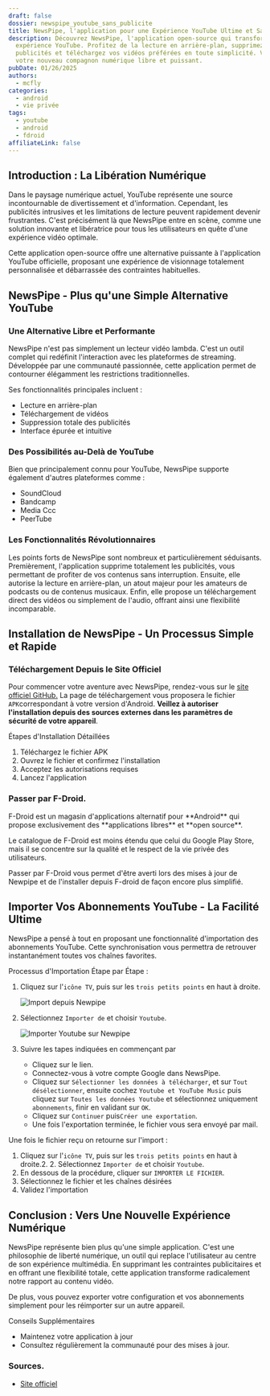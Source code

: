 ```yaml
---
draft: false
dossier: newspipe_youtube_sans_publicite
title: NewsPipe, l'application pour une Expérience YouTube Ultime et Sans Publicités
description: Découvrez NewsPipe, l'application open-source qui transforme votre
  expérience YouTube. Profitez de la lecture en arrière-plan, supprimez les
  publicités et téléchargez vos vidéos préférées en toute simplicité. Voici
  votre nouveau compagnon numérique libre et puissant.
pubDate: 01/26/2025
authors:
  - mcfly
categories:
  - android
  - vie privée
tags:
  - youtube
  - android
  - fdroid
affiliateLink: false
---
```


## Introduction : La Libération Numérique

Dans le paysage numérique actuel, YouTube représente une source incontournable de divertissement et d'information. Cependant, les publicités intrusives et les limitations de lecture peuvent rapidement devenir frustrantes. C'est précisément là que NewsPipe entre en scène, comme une solution innovante et libératrice pour tous les utilisateurs en quête d'une expérience vidéo optimale.

Cette application open-source offre une alternative puissante à l'application YouTube officielle, proposant une expérience de visionnage totalement personnalisée et débarrassée des contraintes habituelles.

## NewsPipe - Plus qu'une Simple Alternative YouTube

### Une Alternative Libre et Performante

NewsPipe n'est pas simplement un lecteur vidéo lambda. C'est un outil complet qui redéfinit l'interaction avec les plateformes de streaming. Développée par une communauté passionnée, cette application permet de contourner élégamment les restrictions traditionnelles.

Ses fonctionnalités principales incluent :

* Lecture en arrière-plan
* Téléchargement de vidéos
* Suppression totale des publicités
* Interface épurée et intuitive

### Des Possibilités au-Delà de YouTube

Bien que principalement connu pour YouTube, NewsPipe supporte également d'autres plateformes comme :

* SoundCloud
* Bandcamp
* Media Ccc
* PeerTube

### Les Fonctionnalités Révolutionnaires

Les points forts de NewsPipe sont nombreux et particulièrement séduisants. Premièrement, l'application supprime totalement les publicités, vous permettant de profiter de vos contenus sans interruption. Ensuite, elle autorise la lecture en arrière-plan, un atout majeur pour les amateurs de podcasts ou de contenus musicaux. Enfin, elle propose un téléchargement direct des vidéos ou simplement de l'audio, offrant ainsi une flexibilité incomparable.

## Installation de NewsPipe - Un Processus Simple et Rapide

### Téléchargement Depuis le Site Officiel

Pour commencer votre aventure avec NewsPipe, rendez-vous sur le [site officiel GitHub.](https://newpipe.net/#download) La page de téléchargement vous proposera le fichier `APK`correspondant à votre version d'Android. **Veillez à autoriser l'installation depuis des sources externes dans les paramètres de sécurité de votre appareil**.

Étapes d'Installation Détaillées

1. Téléchargez le fichier APK
2. Ouvrez le fichier et confirmez l'installation
3. Acceptez les autorisations requises
4. Lancez l'application

### Passer par F-Droid.

<Alert type="info">F-Droid est un magasin d'applications alternatif pour \*\*Android\*\* qui propose exclusivement des \*\*applications libres\*\* et \*\*open source\*\*[](https://45secondes.fr/f-droid-lalternative-par-excellence-a-google-play-est-elle-sure/)[](https://goodtech.info/guide-fdroid-open-source-app-store/).</Alert> 

Le catalogue de F-Droid est moins étendu que celui du Google Play Store, mais il se concentre sur la qualité et le respect de la vie privée des utilisateurs.

Passer par F-Droid vous permet d'être averti lors des mises à jour de Newpipe et de l'installer depuis F-droid de façon encore plus simplifié.

## Importer Vos Abonnements YouTube - La Facilité Ultime

NewsPipe a pensé à tout en proposant une fonctionnalité d'importation des abonnements YouTube. Cette synchronisation vous permettra de retrouver instantanément toutes vos chaînes favorites.

Processus d'Importation Étape par Étape :

1. Cliquez sur l'`icône TV`, puis sur les `trois petits points` en haut à droite.

   ![Import depuis Newpipe](.img/import.jpg "Import depuis Newpipe")
2. Sélectionnez `Importer de` et choisir `Youtube`.

   ![Importer Youtube sur Newpipe](.img/import_youtube.jpg "Importer Youtube sur Newspipe")

3. Suivre les tapes indiquées en commençant par  

   * Cliquez sur le lien.
   * Connectez-vous à votre compte Google dans NewsPipe.
   * Cliquez sur `Sélectionner les données à télécharger`, et sur `Tout désélectionner`, ensuite cochez `Youtube et YouTube Music` puis cliquez sur `Toutes les données Youtube` et sélectionnez uniquement `abonnements`, finir en validant sur `OK`.
   * Cliquez sur `Continuer` puis`Créer une exportation`.
   * Une fois l'exportation terminée, le fichier vous sera envoyé par mail.

Une fois le fichier reçu on retourne sur l'import :

1. Cliquez sur l'`icône TV`, puis sur les `trois petits points` en haut à droite.2. 2. Sélectionnez `Importer de` et choisir `Youtube`.
3. En dessous de la procédure, cliquer sur `IMPORTER LE FICHIER`.
4. Sélectionnez le fichier et les chaînes désirées
5. Validez l'importation

## Conclusion : Vers Une Nouvelle Expérience Numérique

NewsPipe représente bien plus qu'une simple application. C'est une philosophie de liberté numérique, un outil qui replace l'utilisateur au centre de son expérience multimédia. En supprimant les contraintes publicitaires et en offrant une flexibilité totale, cette application transforme radicalement notre rapport au contenu vidéo.

De plus, vous pouvez exporter votre configuration et vos abonnements simplement pour les réimporter sur un autre appareil.

Conseils Supplémentaires

* Maintenez votre application à jour
* Consultez régulièrement la communauté pour des mises à jour.

### Sources.

* [Site officiel](https://newpipe.net/)
